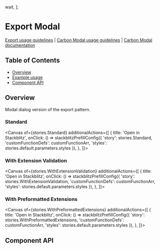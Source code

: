 
  wait,
];

# Export Modal

[Export usage guidelines](https://pages.github.ibm.com/carbon/ibm-products/components/export/usage/) | [Carbon Modal usage guidelines](https://www.carbondesignsystem.com/components/modal/usage) | [Carbon Modal documentation](https://react.carbondesignsystem.com/?path=/docs/components-modal)

## Table of Contents

- [Overview](#overview)
- [Example usage](#example-usage)
- [Component API](#component-api)

## Overview

Modal dialog version of the export pattern.

### Standard

<Canvas
  of={stories.Standard}
  additionalActions={[
      {
        title: 'Open in Stackblitz',
        onClick: () => stackblitzPrefillConfig({
          'story': stories.Standard,
          'customFunctionDefs': customFunctionArr, 
          'styles': stories.default.parameters.styles
      }),
      },
    ]}>
</Canvas>


### With Extension Validation

<Canvas
  of={stories.WithExtensionValidation}
  additionalActions={[
      {
        title: 'Open in Stackblitz',
        onClick: () => stackblitzPrefillConfig({
          'story': stories.WithExtensionValidation,
          'customFunctionDefs': customFunctionArr, 
          'styles': stories.default.parameters.styles
      }),
      },
    ]}>
</Canvas>

### With Preformatted Extensions

<Canvas
  of={stories.WithPreformattedExtensions}
  additionalActions={[
      {
        title: 'Open in Stackblitz',
        onClick: () => stackblitzPrefillConfig({
          'story': stories.WithPreformattedExtensions,
          'customFunctionDefs': customFunctionArr, 
          'styles': stories.default.parameters.styles
      }),
      },
    ]}>
</Canvas>

## Component API

<Controls />
